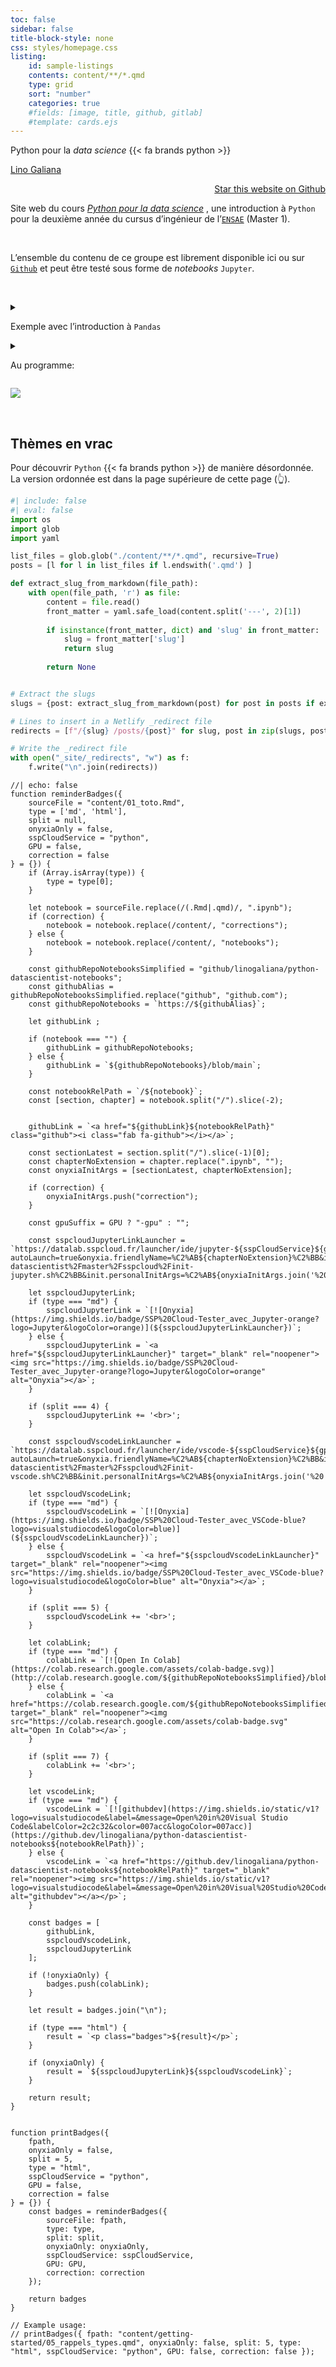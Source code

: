 ```yaml
---
toc: false
sidebar: false
title-block-style: none
css: styles/homepage.css
listing:
    id: sample-listings
    contents: content/**/*.qmd
    type: grid
    sort: "number"
    categories: true
    #fields: [image, title, github, gitlab]
    #template: cards.ejs
---
```



::: {#hero-banner .column-screen}

:::: {.grid .column-page}

::::: {.headline .g-col-lg-6 .g-col-12 .g-col-md-12}

:::::: h1
Python pour la _data science_ {{< fa brands python >}}
::::::

:::::: h2
[Lino Galiana](https://github.com/linogaliana/)
::::::

```{=html}
<div style="text-align: right;">
<a class="github-button" href="https://github.com/linogaliana/python-datascientist" data-icon="octicon-star" data-size="large" data-show-count="true" aria-label="Star this website on Github">Star this website on Github</a><script async defer src="https://buttons.github.io/buttons.js"></script>
</div>
```


Site web du cours [*Python pour la data science*](https://www.ensae.fr/courses/1425-python-pour-le-data-scientist)
<a href="https://github.com/linogaliana/python-datascientist" class="github"><i class="fab fa-python"></i></a>, une introduction à `Python` pour
la deuxième année du cursus d'ingénieur de l'[`ENSAE`](https://www.ensae.fr/) (Master 1). 

<br>

L'ensemble du contenu de ce groupe est librement disponible ici
ou sur [`Github`](https://github.com/linogaliana/python-datascientist)
<a href="https://github.com/linogaliana/python-datascientist" class="github"><i class="fab fa-github"></i></a> et peut être testé
sous forme de _notebooks_ `Jupyter`.

<br>

<details>
<summary>

Exemple avec l'introduction à `Pandas`

</summary>
```ojs
//| echo: false
html`${printBadges({fpath: "content/manipulation/02_pandas_intro.qmd"})}`
```

</details>

<details>
<summary>

Au programme:

</summary>

Globalement, ce cours propose un contenu très complet pouvant autant 
satisfaire des débutants en 
_data science_ que des personnes à la recherche de contenu plus avancé :
<br>

1. __Manipulation de données__ : manipulation de données standards (`Pandas`), données géographiques (`Geopandas`), récupération de données (webscraping, API)...
1. __Visualisation de données__ : visualisations classiques (`Matplotlib`, `Seaborn`), cartographie, visualisations réactives (`Plotly`, `Folium`)
1. __Modélisation__ : _machine learning_ (`Scikit`), économétrie
1. __Traitement de données textuelles__ (NLP): découverte de la tokenisation avec `NLTK` et `SpaCy`, modélisation...
1. **Introduction à la _data science_ moderne** : _cloud computing_, `ElasticSearch`, intégration continue...

<br>

L'ensemble du contenu de ce site s'appuie sur des données
ouvertes, qu'il s'agisse de données françaises (principalement
issues de la plateforme
centralisatrice [`data.gouv`](https://www.data.gouv.fr) ou du site
_web_ de l'[Insee](https://www.insee.fr)) ou de données
américaines. Le programme est présenté de manière linéaire dans la partie supérieure de cette page (👆️) ou de manière désordonnée ci-dessous (👇️).

Un bon complément du contenu du site web est le cours que nous donnons avec Romain Avouac en dernière année de l'ENSAE plus tourné autour de la mise en production de projets _data science_ : [https://ensae-reproductibilite.github.io/website/](https://ensae-reproductibilite.github.io/website/)


</details>


:::::

::::: {.g-col-lg-6 .g-col-12 .g-col-md-12}
![](https://minio.lab.sspcloud.fr/lgaliana/generative-art/pythonds/kiddos.png)
:::::

::::

:::

<br>

## Thèmes en vrac {.unnumbered}

Pour découvrir `Python` {{< fa brands python >}} de manière désordonnée. La version ordonnée est dans la page supérieure de cette page (👆️).


::: {#sample-listings}
:::


```python
#| include: false
#| eval: false
import os
import glob
import yaml

list_files = glob.glob("./content/**/*.qmd", recursive=True)
posts = [l for l in list_files if l.endswith('.qmd') ]

def extract_slug_from_markdown(file_path):
    with open(file_path, 'r') as file:
        content = file.read()
        front_matter = yaml.safe_load(content.split('---', 2)[1])
        
        if isinstance(front_matter, dict) and 'slug' in front_matter:
            slug = front_matter['slug']
            return slug
        
        return None


# Extract the slugs
slugs = {post: extract_slug_from_markdown(post) for post in posts if extract_slug_from_markdown(post) is not None}

# Lines to insert in a Netlify _redirect file
redirects = [f"/{slug} /posts/{post}" for slug, post in zip(slugs, posts)]

# Write the _redirect file
with open("_site/_redirects", "w") as f:
    f.write("\n".join(redirects))

```






```ojs
//| echo: false
function reminderBadges({
    sourceFile = "content/01_toto.Rmd",
    type = ['md', 'html'],
    split = null,
    onyxiaOnly = false,
    sspCloudService = "python",
    GPU = false,
    correction = false
} = {}) {
    if (Array.isArray(type)) {
        type = type[0];
    }

    let notebook = sourceFile.replace(/(.Rmd|.qmd)/, ".ipynb");
    if (correction) {
        notebook = notebook.replace(/content/, "corrections");
    } else {
        notebook = notebook.replace(/content/, "notebooks");
    }

    const githubRepoNotebooksSimplified = "github/linogaliana/python-datascientist-notebooks";
    const githubAlias = githubRepoNotebooksSimplified.replace("github", "github.com");
    const githubRepoNotebooks = `https://${githubAlias}`;

    let githubLink ;

    if (notebook === "") {
        githubLink = githubRepoNotebooks;
    } else {
        githubLink = `${githubRepoNotebooks}/blob/main`;
    }

    const notebookRelPath = `/${notebook}`;
    const [section, chapter] = notebook.split("/").slice(-2);


    githubLink = `<a href="${githubLink}${notebookRelPath}" class="github"><i class="fab fa-github"></i></a>`;

    const sectionLatest = section.split("/").slice(-1)[0];
    const chapterNoExtension = chapter.replace(".ipynb", "");
    const onyxiaInitArgs = [sectionLatest, chapterNoExtension];

    if (correction) {
        onyxiaInitArgs.push("correction");
    }

    const gpuSuffix = GPU ? "-gpu" : "";

    const sspcloudJupyterLinkLauncher = `https://datalab.sspcloud.fr/launcher/ide/jupyter-${sspCloudService}${gpuSuffix}?autoLaunch=true&onyxia.friendlyName=%C2%AB${chapterNoExtension}%C2%BB&init.personalInit=%C2%ABhttps%3A%2F%2Fraw.githubusercontent.com%2Flinogaliana%2Fpython-datascientist%2Fmaster%2Fsspcloud%2Finit-jupyter.sh%C2%BB&init.personalInitArgs=%C2%AB${onyxiaInitArgs.join('%20')}%C2%BB&security.allowlist.enabled=false`;

    let sspcloudJupyterLink;
    if (type === "md") {
        sspcloudJupyterLink = `[![Onyxia](https://img.shields.io/badge/SSP%20Cloud-Tester_avec_Jupyter-orange?logo=Jupyter&logoColor=orange)](${sspcloudJupyterLinkLauncher})`;
    } else {
        sspcloudJupyterLink = `<a href="${sspcloudJupyterLinkLauncher}" target="_blank" rel="noopener"><img src="https://img.shields.io/badge/SSP%20Cloud-Tester_avec_Jupyter-orange?logo=Jupyter&logoColor=orange" alt="Onyxia"></a>`;
    }

    if (split === 4) {
        sspcloudJupyterLink += '<br>';
    }

    const sspcloudVscodeLinkLauncher = `https://datalab.sspcloud.fr/launcher/ide/vscode-${sspCloudService}${gpuSuffix}?autoLaunch=true&onyxia.friendlyName=%C2%AB${chapterNoExtension}%C2%BB&init.personalInit=%C2%ABhttps%3A%2F%2Fraw.githubusercontent.com%2Flinogaliana%2Fpython-datascientist%2Fmaster%2Fsspcloud%2Finit-vscode.sh%C2%BB&init.personalInitArgs=%C2%AB${onyxiaInitArgs.join('%20')}%C2%BB&security.allowlist.enabled=false`;

    let sspcloudVscodeLink;
    if (type === "md") {
        sspcloudVscodeLink = `[![Onyxia](https://img.shields.io/badge/SSP%20Cloud-Tester_avec_VSCode-blue?logo=visualstudiocode&logoColor=blue)](${sspcloudVscodeLinkLauncher})`;
    } else {
        sspcloudVscodeLink = `<a href="${sspcloudVscodeLinkLauncher}" target="_blank" rel="noopener"><img src="https://img.shields.io/badge/SSP%20Cloud-Tester_avec_VSCode-blue?logo=visualstudiocode&logoColor=blue" alt="Onyxia"></a>`;
    }

    if (split === 5) {
        sspcloudVscodeLink += '<br>';
    }

    let colabLink;
    if (type === "md") {
        colabLink = `[![Open In Colab](https://colab.research.google.com/assets/colab-badge.svg)](http://colab.research.google.com/${githubRepoNotebooksSimplified}/blob/main${notebookRelPath})`;
    } else {
        colabLink = `<a href="https://colab.research.google.com/${githubRepoNotebooksSimplified}/blob/main${notebookRelPath}" target="_blank" rel="noopener"><img src="https://colab.research.google.com/assets/colab-badge.svg" alt="Open In Colab"></a>`;
    }

    if (split === 7) {
        colabLink += '<br>';
    }

    let vscodeLink;
    if (type === "md") {
        vscodeLink = `[![githubdev](https://img.shields.io/static/v1?logo=visualstudiocode&label=&message=Open%20in%20Visual Studio Code&labelColor=2c2c32&color=007acc&logoColor=007acc)](https://github.dev/linogaliana/python-datascientist-notebooks${notebookRelPath})`;
    } else {
        vscodeLink = `<a href="https://github.dev/linogaliana/python-datascientist-notebooks${notebookRelPath}" target="_blank" rel="noopener"><img src="https://img.shields.io/static/v1?logo=visualstudiocode&label=&message=Open%20in%20Visual%20Studio%20Code&labelColor=2c2c32&color=007acc&logoColor=007acc" alt="githubdev"></a></p>`;
    }

    const badges = [
        githubLink,
        sspcloudVscodeLink,
        sspcloudJupyterLink
    ];

    if (!onyxiaOnly) {
        badges.push(colabLink);
    }

    let result = badges.join("\n");

    if (type === "html") {
        result = `<p class="badges">${result}</p>`;
    }

    if (onyxiaOnly) {
        result = `${sspcloudJupyterLink}${sspcloudVscodeLink}`;
    }

    return result;
}


function printBadges({
    fpath,
    onyxiaOnly = false,
    split = 5,
    type = "html",
    sspCloudService = "python",
    GPU = false,
    correction = false
} = {}) {
    const badges = reminderBadges({
        sourceFile: fpath,
        type: type,
        split: split,
        onyxiaOnly: onyxiaOnly,
        sspCloudService: sspCloudService,
        GPU: GPU,
        correction: correction
    });

    return badges
}

// Example usage:
// printBadges({ fpath: "content/getting-started/05_rappels_types.qmd", onyxiaOnly: false, split: 5, type: "html", sspCloudService: "python", GPU: false, correction: false });
```